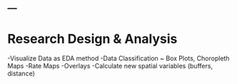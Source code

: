 ---
---

# Research Design & Analysis

-Visualize Data as EDA method
-Data Classification ~ Box Plots, Choropleth Maps
-Rate Maps
-Overlays
-Calculate new spatial variables (buffers, distance)
